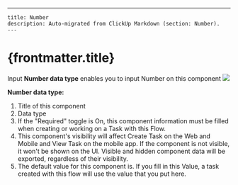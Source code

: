 ---
    title: Number
    description: Auto-migrated from ClickUp Markdown (section: Number).
    ---

# {frontmatter.title}

Input **Number data type** enables you to input Number on this component
![](https://t3837933.p.clickup-attachments.com/t3837933/d51c4d57-9309-4cc2-97f3-bdbf2d3e2561/image.png)

**Number data type:**
1. Title of this component
2. Data type
3. If the "Required" toggle is On, this component information must be filled when creating or working on a Task with this Flow.
4. This component's visibility will affect Create Task on the Web and Mobile and View Task on the mobile app. If the component is not visible, it won't be shown on the UI. Visible and hidden component data will be exported, regardless of their visibility.
5. The default value for this component is. If you fill in this Value, a task created with this flow will use the value that you put here.
